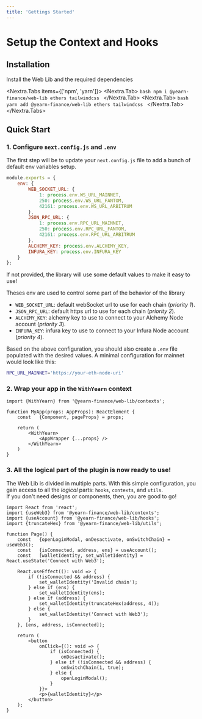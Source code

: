 ```yaml
---
title: 'Gettings Started'
---
```



# Setup the Context and Hooks
## Installation

Install the Web Lib and the required dependencies

<Nextra.Tabs items={['npm', 'yarn']}>
	<Nextra.Tab>
		```bash
		npm i @yearn-finance/web-lib ethers tailwindcss
		```
	</Nextra.Tab>
	<Nextra.Tab>
		```bash
		yarn add @yearn-finance/web-lib ethers tailwindcss
		```
	</Nextra.Tab>
</Nextra.Tabs>

## Quick Start

### 1. Configure `next.config.js` and `.env`
The first step will be to update your `next.config.js` file to add a bunch of default env variables setup.  

```js
module.exports = {
	env: {
		WEB_SOCKET_URL: {
			1: process.env.WS_URL_MAINNET,
			250: process.env.WS_URL_FANTOM,
			42161: process.env.WS_URL_ARBITRUM
		},
		JSON_RPC_URL: {
			1: process.env.RPC_URL_MAINNET,
			250: process.env.RPC_URL_FANTOM,
			42161: process.env.RPC_URL_ARBITRUM
		},
		ALCHEMY_KEY: process.env.ALCHEMY_KEY,
		INFURA_KEY: process.env.INFURA_KEY
	}
};
```

<Callout type="info" emoji="💡">
	If not provided, the library will use some default values to make it easy to use!
</Callout>

Theses env are used to control some part of the behavior of the library
- `WEB_SOCKET_URL`: default webSocket url to use for each chain (*priority 1*).
- `JSON_RPC_URL`: default https url to use for each chain (*priority 2*).
- `ALCHEMY_KEY`: alchemy key to use to connect to your Alchemy Node account (*priority 3*).
- `INFURA_KEY`: infura key to use to connect to your Infura Node account (*priority 4*).


Based on the above configuration, you should also create a `.env` file populated with the desired values. A minimal configuration for mainnet would look like this:
```bash
RPC_URL_MAINNET='https://your-eth-node-uri'
```


### 2. Wrap your app in the `WithYearn` context
```tsx
import {WithYearn} from '@yearn-finance/web-lib/contexts';

function MyApp(props: AppProps): ReactElement {
	const	{Component, pageProps} = props;

	return (
		<WithYearn>
			<AppWrapper {...props} />
		</WithYearn>
	)
}
```

### 3. All the logical part of the plugin is now ready to use!
The Web Lib is divided in multiple parts. With this simple configuration, you gain access to all the *logical* parts: `hooks`, `contexts`, and `utils`.   
If you don't need designs or components, then, you are good to go!


```tsx
import React from 'react';
import {useWeb3} from '@yearn-finance/web-lib/contexts';
import {useAccount} from '@yearn-finance/web-lib/hooks';
import {truncateHex} from '@yearn-finance/web-lib/utils';

function Page() {
	const	{openLoginModal, onDesactivate, onSwitchChain} = useWeb3();
	const	{isConnected, address, ens} = useAccount();
	const	[walletIdentity, set_walletIdentity] = React.useState('Connect with Web3');
	
	React.useEffect((): void => {
		if (!isConnected && address) {
			set_walletIdentity('Invalid chain');
		} else if (ens) {
			set_walletIdentity(ens);
		} else if (address) {
			set_walletIdentity(truncateHex(address, 4));
		} else {
			set_walletIdentity('Connect with Web3');
		}
	}, [ens, address, isConnected]);

	return (
		<button
			onClick={(): void => {
				if (isConnected) {
					onDesactivate();
				} else if (!isConnected && address) {
					onSwitchChain(1, true);
				} else {
					openLoginModal();
				}
			}}>
			<p>{walletIdentity}</p>
		</button>
	);
}
```
